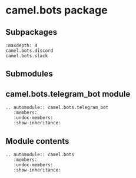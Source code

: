 # camel.bots package

## Subpackages

```{toctree}
:maxdepth: 4
camel.bots.discord
camel.bots.slack
```

## Submodules

## camel.bots.telegram_bot module

```{eval-rst}
.. automodule:: camel.bots.telegram_bot
   :members:
   :undoc-members:
   :show-inheritance:
```

## Module contents

```{eval-rst}
.. automodule:: camel.bots
   :members:
   :undoc-members:
   :show-inheritance:
```